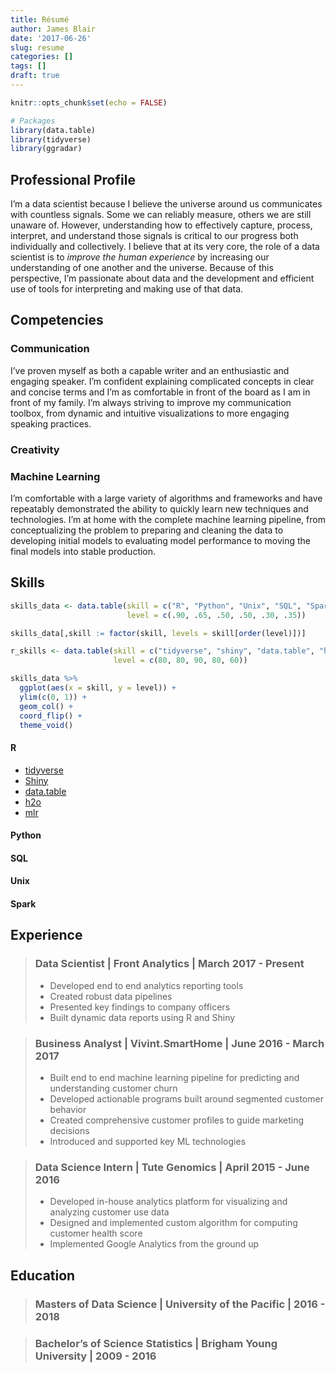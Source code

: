 ```yaml
---
title: Résumé
author: James Blair
date: '2017-06-26'
slug: resume
categories: []
tags: []
draft: true
---
```


```r
knitr::opts_chunk$set(echo = FALSE)

# Packages
library(data.table)
library(tidyverse)
library(ggradar)
```

## Professional Profile
I'm a data scientist because I believe the universe around us communicates with countless signals. Some we can reliably measure, others we are still unaware of. However, understanding how to effectively capture, process, interpret, and understand those signals is critical to our progress both individually and collectively. I believe that at its very core, the role of a data scientist is to *improve the human experience* by increasing our understanding of one another and the universe. Because of this perspective, I'm passionate about data and the development and efficient use of tools for interpreting and making use of that data.

## Competencies
### Communication
I've proven myself as both a capable writer and an enthusiastic and engaging speaker. I'm confident explaining complicated concepts in clear and concise terms and I'm as comfortable in front of the board as I am in front of my family. I'm always striving to improve my communication toolbox, from dynamic and intuitive visualizations to more engaging speaking practices.

### Creativity

### Machine Learning
I'm comfortable with a large variety of algorithms and frameworks and have repeatably demonstrated the ability to quickly learn new techniques and technologies. I'm at home with the complete machine learning pipeline, from conceptualizing the problem to preparing and cleaning the data to developing initial models to evaluating model performance to moving the final models into stable production.

## Skills
```r
skills_data <- data.table(skill = c("R", "Python", "Unix", "SQL", "Spark", "AWS"),
                          level = c(.90, .65, .50, .50, .30, .35))

skills_data[,skill := factor(skill, levels = skill[order(level)])]

r_skills <- data.table(skill = c("tidyverse", "shiny", "data.table", "h2o", "mlr"),
                       level = c(80, 80, 90, 80, 60))

skills_data %>% 
  ggplot(aes(x = skill, y = level)) +
  ylim(c(0, 1)) +
  geom_col() +
  coord_flip() +
  theme_void()
```

#### R
  * [tidyverse](http://tidyverse.org/)
  * [Shiny](https://shiny.rstudio.com/)
  * [data.table](https://github.com/Rdatatable/data.table/wiki)
  * [h2o](https://www.h2o.ai/)
  * [mlr](https://mlr-org.github.io/mlr-tutorial/release/html/index.html)
  
#### Python
#### SQL
#### Unix
#### Spark

## Experience
> 
### Data Scientist | Front Analytics | March 2017 - Present
- Developed end to end analytics reporting tools
- Created robust data pipelines
- Presented key findings to company officers
- Built dynamic data reports using R and Shiny
>

>
### Business Analyst | Vivint.SmartHome | June 2016 - March 2017
- Built end to end machine learning pipeline for predicting and understanding customer churn
- Developed actionable programs built around segmented customer behavior
- Created comprehensive customer profiles to guide marketing decisions
- Introduced and supported key ML technologies
>

>
### Data Science Intern | Tute Genomics | April 2015 - June 2016
- Developed in-house analytics platform for visualizing and analyzing customer use data
- Designed and implemented custom algorithm for computing customer health score
- Implemented Google Analytics from the ground up
>

## Education
>
### Masters of Data Science | University of the Pacific | 2016 - 2018
>

>
### Bachelor's of Science Statistics | Brigham Young University | 2009 - 2016
>
